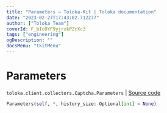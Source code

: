 ```yaml
---
title: "Parameters — Toloka-Kit | Toloka documentation"
date: "2023-02-27T17:43:02.712277"
author: ["Toloka Team"]
coverId: F_bIcOYF9yjrxkPZrXc3
tags: ["engineering"]
ogDescription: ""
docsMenu: "tkitMenu"
---
```


# Parameters
`toloka.client.collectors.Captcha.Parameters` | [Source code](https://github.com/Toloka/toloka-kit/blob/v1.1.4/src/client/collectors.py#L297)

```python
Parameters(self, *, history_size: Optional[int] = None)
```